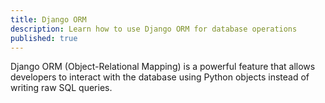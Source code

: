 ```yaml
---
title: Django ORM
description: Learn how to use Django ORM for database operations
published: true
---
```


Django ORM (Object-Relational Mapping) is a powerful feature that allows developers to interact with the database using Python objects instead of writing raw SQL queries.